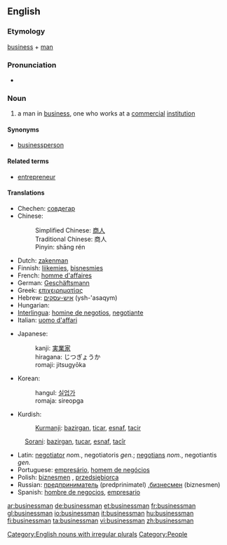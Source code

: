 ==English==
{{wikipedia}}

===Etymology===
[[business]] + [[man]]

===Pronunciation===
* {{audio|en-us-businessman.ogg|Audio (US)}}

===Noun===
{{en-noun|businessmen}}

# a man in [[business]], one who works at a [[commercial]] [[institution]]

====Synonyms====
* [[businessperson]]

====Related terms====
* [[entrepreneur]]

====Translations====
{{trans-top|a man in business, one who works at a commercial institution}}
* Chechen: [[совдегар]]
* Chinese:
*: Simplified Chinese: [[商人]]
*: Traditional Chinese: 商人
*: Pinyin: shāng rén
* Dutch: [[zakenman]]
* Finnish: [[liikemies]], [[bisnesmies]]
* French: [[homme d'affaires]]
* German: [[Geschäftsmann]] {{m}}
* Greek: [[επιχειρηματίας]]
* Hebrew: [[איש-עסקים]] (ysh-'asaqym) {{m}}
* Hungarian: {{t|hu|üzletember}}
* [[Interlingua]]: [[homine de negotios]], [[negotiante]]
* Italian: [[uomo d'affari]]
{{trans-mid}}
* Japanese:
*: kanji: [[実業家]]
*: hiragana: じつぎょうか
*: romaji: jitsugyōka
* Korean:
*: hangul: [[실업가]]
*: romaja: sireopga
* Kurdish:
*: [[Kurmanji]]: [[bazirgan]], [[ticar]], [[esnaf]], [[tacir]]
: [[Sorani]]: [[bazirgan]], [[tucar]], [[esnaf]], [[tacîr]]
* Latin: [[negotiator]] ''nom.'', negotiatoris ''gen.''; [[negotians]] ''nom.'', negotiantis ''gen.''
* Portuguese: [[empresário]], [[homem de negócios]]
* Polish: [[biznesmen]] {{m}}, [[przedsiębiorca]] {{m}}
* Russian: [[предприниматель]] (predprinimatel) {{m}},[[бизнесмен]] (biznesmen) {{m}}
* Spanish: [[hombre de negocios]], [[empresario]]
{{trans-bottom}}

[[Category:English nouns with irregular plurals]]
[[Category:People]]

[[ar:businessman]]
[[de:businessman]]
[[et:businessman]]
[[fr:businessman]]
[[gl:businessman]]
[[io:businessman]]
[[it:businessman]]
[[hu:businessman]]
[[fi:businessman]]
[[ta:businessman]]
[[vi:businessman]]
[[zh:businessman]]
